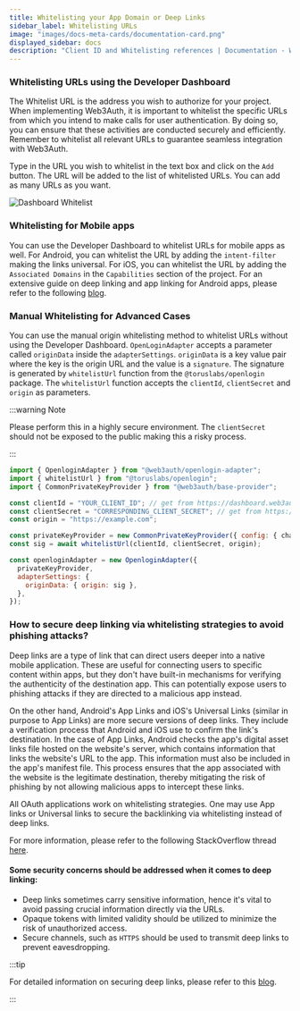 ```yaml
---
title: Whitelisting your App Domain or Deep Links
sidebar_label: Whitelisting URLs
image: "images/docs-meta-cards/documentation-card.png"
displayed_sidebar: docs
description: "Client ID and Whitelisting references | Documentation - Web3Auth"
---
```



### Whitelisting URLs using the Developer Dashboard

The Whitelist URL is the address you wish to authorize for your project. When implementing Web3Auth, it is important to whitelist the specific URLs
from which you intend to make calls for user authentication. By doing so, you can ensure that these activities are conducted securely and efficiently.
Remember to whitelist all relevant URLs to guarantee seamless integration with Web3Auth.

Type in the URL you wish to whitelist in the text box and click on the `Add` button. The URL will be added to the list of whitelisted URLs. You can
add as many URLs as you want.

<div style={{ flexBasis: "300px", flexGrow: "1", textAlign: "center" }}>
  <img src={DashboardImage} style={{ alignSelf: "center", maxWidth: "100%" }} alt="Dashboard Whitelist" />
</div>

### Whitelisting for Mobile apps

You can use the Developer Dashboard to whitelist URLs for mobile apps as well. For Android, you can whitelist the URL by adding the `intent-filter`
making the links universal. For iOS, you can whitelist the URL by adding the `Associated Domains` in the `Capabilities` section of the project. For an
extensive guide on deep linking and app linking for Android apps, please refer to the following
[blog](https://dev.to/shahbaz17/a-comprehensive-guide-to-deep-links-and-app-links-in-android-4n23).

### Manual Whitelisting for Advanced Cases

You can use the manual origin whitelisting method to whitelist URLs without using the Developer Dashboard. `OpenLoginAdapter` accepts a parameter
called `originData` inside the `adapterSettings`. `originData` is a key value pair where the key is the origin URL and the value is a `signature`. The
signature is generated by `whitelistUrl` function from the `@toruslabs/openlogin` package. The `whitelistUrl` function accepts the `clientId`,
`clientSecret` and `origin` as parameters.

:::warning Note

Please perform this in a highly secure environment. The `clientSecret` should not be exposed to the public making this a risky process.

:::

```js
import { OpenloginAdapter } from "@web3auth/openlogin-adapter";
import { whitelistUrl } from "@toruslabs/openlogin";
import { CommonPrivateKeyProvider } from "@web3auth/base-provider";

const clientId = "YOUR_CLIENT_ID"; // get from https://dashboard.web3auth.io
const clientSecret = "CORRESPONDING_CLIENT_SECRET"; // get from https://dashboard.web3auth.io
const origin = "https://example.com";

const privateKeyProvider = new CommonPrivateKeyProvider({ config: { chainConfig } });
const sig = await whitelistUrl(clientId, clientSecret, origin);

const openloginAdapter = new OpenloginAdapter({
  privateKeyProvider,
  adapterSettings: {
    originData: { origin: sig },
  },
});
```

### How to secure deep linking via whitelisting strategies to avoid phishing attacks?

Deep links are a type of link that can direct users deeper into a native mobile application. These are useful for connecting users to specific content
within apps, but they don't have built-in mechanisms for verifying the authenticity of the destination app. This can potentially expose users to
phishing attacks if they are directed to a malicious app instead.

On the other hand, Android's App Links and iOS's Universal Links (similar in purpose to App Links) are more secure versions of deep links. They
include a verification process that Android and iOS use to confirm the link's destination. In the case of App Links, Android checks the app's digital
asset links file hosted on the website's server, which contains information that links the website's URL to the app. This information must also be
included in the app's manifest file. This process ensures that the app associated with the website is the legitimate destination, thereby mitigating
the risk of phishing by not allowing malicious apps to intercept these links.

All OAuth applications work on whitelisting strategies. One may use App links or Universal links to secure the backlinking via whitelisting instead of
deep links.

For more information, please refer to the following StackOverflow thread
[here](https://stackoverflow.com/questions/46169025/android-deep-links-and-app-links-confused).

#### Some security concerns should be addressed when it comes to deep linking:

- Deep links sometimes carry sensitive information, hence it's vital to avoid passing crucial information directly via the URLs.
- Opaque tokens with limited validity should be utilized to minimize the risk of unauthorized access.
- Secure channels, such as `HTTPS` should be used to transmit deep links to prevent eavesdropping.

:::tip

For detailed information on securing deep links, please refer to this
[blog](https://dev.to/shahbaz17/a-comprehensive-guide-to-deep-links-and-app-links-in-android-4n23#security-concerns-with-deep-links).

:::
